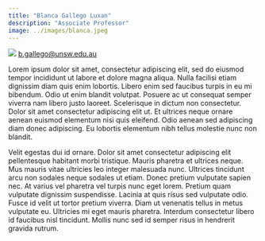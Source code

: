```yaml
---
title: "Blanca Gallego Luxan"
description: "Associate Professor"
image: ../images/blanca.jpeg
---
```


[![](../images/blanca.jpeg) <a href="mailto:b.gallego@unsw.edu.au">b.gallego@unsw.edu.au</a>]{.aside}

Lorem ipsum dolor sit amet, consectetur adipiscing elit, sed do eiusmod tempor incididunt ut labore et dolore magna aliqua. Nulla facilisi etiam dignissim diam quis enim lobortis. Libero enim sed faucibus turpis in eu mi bibendum. Odio ut enim blandit volutpat. Posuere ac ut consequat semper viverra nam libero justo laoreet. Scelerisque in dictum non consectetur. Dolor sit amet consectetur adipiscing elit ut. Et ultrices neque ornare aenean euismod elementum nisi quis eleifend. Odio aenean sed adipiscing diam donec adipiscing. Eu lobortis elementum nibh tellus molestie nunc non blandit.

Velit egestas dui id ornare. Dolor sit amet consectetur adipiscing elit pellentesque habitant morbi tristique. Mauris pharetra et ultrices neque. Mus mauris vitae ultricies leo integer malesuada nunc. Ultrices tincidunt arcu non sodales neque sodales ut etiam. Donec pretium vulputate sapien nec. At varius vel pharetra vel turpis nunc eget lorem. Pretium quam vulputate dignissim suspendisse. Lacinia at quis risus sed vulputate odio. Fusce id velit ut tortor pretium viverra. Diam ut venenatis tellus in metus vulputate eu. Ultricies mi eget mauris pharetra. Interdum consectetur libero id faucibus nisl tincidunt. Mollis nunc sed id semper risus in hendrerit gravida rutrum.
